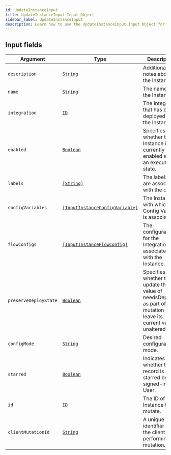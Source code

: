 ```yaml
---
id: UpdateInstanceInput
title: UpdateInstanceInput Input Object
sidebar_label: UpdateInstanceInput
description: Learn how to use the UpdateInstanceInput Input Object for 's API.
---
```


## Input fields

| Argument              | Type                                                                                       | Description                                                                                                        |
| --------------------- | ------------------------------------------------------------------------------------------ | ------------------------------------------------------------------------------------------------------------------ |
| `description`         | [`String`](api/schema/scalar/String.mdx)                                                   | Additional notes about the Instance.                                                                               |
| `name`                | [`String`](api/schema/scalar/String.mdx)                                                   | The name of the Instance.                                                                                          |
| `integration`         | [`ID`](api/schema/scalar/ID.mdx)                                                           | The Integration that has been deployed for the Instance.                                                           |
| `enabled`             | [`Boolean`](api/schema/scalar/Boolean.mdx)                                                 | Specifies whether the Instance is currently enabled and in an executable state.                                    |
| `labels`              | [`[String]`](api/schema/scalar/String.mdx)                                                 | The labels that are associated with the object.                                                                    |
| `configVariables`     | [`[InputInstanceConfigVariable]`](api/schema/input_object/InputInstanceConfigVariable.mdx) | The Instance with which the Config Variable is associated.                                                         |
| `flowConfigs`         | [`[InputInstanceFlowConfig]`](api/schema/input_object/InputInstanceFlowConfig.mdx)         | The configuration for the IntegrationFlow associated with the Instance.                                            |
| `preserveDeployState` | [`Boolean`](api/schema/scalar/Boolean.mdx)                                                 | Specifies whether to update the value of needsDeploy as part of the mutation or leave its current value unaltered. |
| `configMode`          | [`String`](api/schema/scalar/String.mdx)                                                   | Desired configuration mode.                                                                                        |
| `starred`             | [`Boolean`](api/schema/scalar/Boolean.mdx)                                                 | Indicates whether the record is starred by the signed-in User.                                                     |
| `id`                  | [`ID`](api/schema/scalar/ID.mdx)                                                           | The ID of the Instance to mutate.                                                                                  |
| `clientMutationId`    | [`String`](api/schema/scalar/String.mdx)                                                   | A unique identifier for the client performing the mutation.                                                        |
